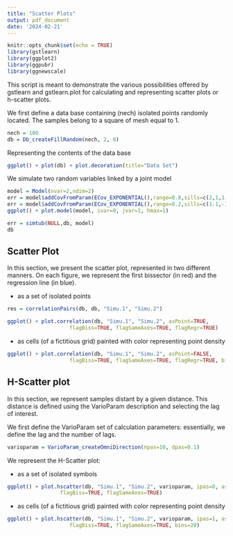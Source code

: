 ```yaml
---
title: "Scatter Plots"
output: pdf_document
date: '2024-02-21'
---
```


```r
knitr::opts_chunk$set(echo = TRUE)
library(gstlearn)
library(ggplot2)
library(ggpubr)
library(ggnewscale)
```

This script is meant to demonstrate the various possibilities offered by gstlearn and gstlearn.plot for calculating and representing scatter plots or h-scatter plots.

We first define a data base containing (nech) isolated points randomly located. The samples belong to a square of mesh equal to 1.

```r
nech = 100
db = Db_createFillRandom(nech, 2, 0)
```

Representing the contents of the data base

```r
ggplot() + plot(db) + plot.decoration(title="Data Set")
```

We simulate two random variables linked by a joint model

```r
model = Model(nvar=2,ndim=2)
err = model$addCovFromParam(ECov_EXPONENTIAL(),range=0.8,sills=c(2,1,1,2))
err = model$addCovFromParam(ECov_EXPONENTIAL(),range=0.2,sills=c(1.1,-1,-1,1.1))
ggplot() + plot.model(model, ivar=0, jvar=1, hmax=1)
```

```r
err = simtub(NULL,db, model)
db
```

## Scatter Plot

In this section, we present the scatter plot, represented in two different manners. On each figure, we represent the first bissector (in red) and the regression line (in blue).

- as a set of isolated points

```r
res = correlationPairs(db, db, "Simu.1", "Simu.2")
```



```r
ggplot() + plot.correlation(db, "Simu.1", "Simu.2", asPoint=TRUE, 
                    flagBiss=TRUE, flagSameAxes=TRUE, flagRegr=TRUE)
```


- as cells (of a fictitious grid) painted with color representing point density

```r
ggplot() + plot.correlation(db, "Simu.1", "Simu.2", asPoint=FALSE, 
                    flagBiss=TRUE, flagSameAxes=TRUE, flagRegr=TRUE, bins=20)
```

## H-Scatter plot

In this section, we represent samples distant by a given distance. This distance is defined using the VarioParam description and selecting the lag of interest.

We first define the VarioParam set of calculation parameters: essentially, we define the lag and the number of lags.

```r
varioparam = VarioParam_createOmniDirection(npas=10, dpas=0.1)
```

We represent the H-Scatter plot:

- as a set of isolated symbols

```r
ggplot() + plot.hscatter(db, "Simu.1", "Simu.2", varioparam, ipas=8, asPoint=TRUE, 
                 flagBiss=TRUE, flagSameAxes=TRUE)
```

- as cells (of a fictitious grid) painted with color representing point density

```r
ggplot() + plot.hscatter(db, "Simu.1", "Simu.2", varioparam, ipas=1, asPoint=FALSE, 
                    flagBiss=TRUE, flagSameAxes=TRUE, bins=20)
```

